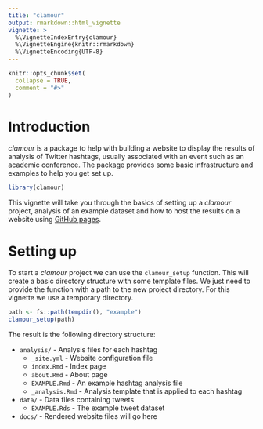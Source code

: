 ```yaml
---
title: "clamour"
output: rmarkdown::html_vignette
vignette: >
  %\VignetteIndexEntry{clamour}
  %\VignetteEngine{knitr::rmarkdown}
  %\VignetteEncoding{UTF-8}
---
```


```r
knitr::opts_chunk$set(
  collapse = TRUE,
  comment = "#>"
)
```

# Introduction

_clamour_ is a package to help with building a website to display the results
of analysis of Twitter hashtags, usually associated with an event such as an
academic conference. The package provides some basic infrastructure and examples
to help you get set up.

```r
library(clamour)
```

This vignette will take you through the basics of setting up a _clamour_
project, analysis of an example dataset and how to host the results on a website
using [GitHub pages][pages].

# Setting up

To start a _clamour_ project we can use the `clamour_setup` function. This will
create a basic directory structure with some template files. We just need to
provide the function with a path to the new project directory. For this vignette
we use a temporary directory.

```r
path <- fs::path(tempdir(), "example")
clamour_setup(path)
```

The result is the following directory structure:

* `analysis/` - Analysis files for each hashtag
  * `_site.yml` - Website configuration file
  * `index.Rmd` - Index page
  * `about.Rmd` - About page
  * `EXAMPLE.Rmd` - An example hashtag analysis file
  * `_analysis.Rmd` - Analysis template that is applied to each hashtag
* `data/` - Data files containing tweets
  * `EXAMPLE.Rds` - The example tweet dataset
* `docs/` - Rendered website files will go here

[pages]: https://pages.github.com/ "GitHub pages"
